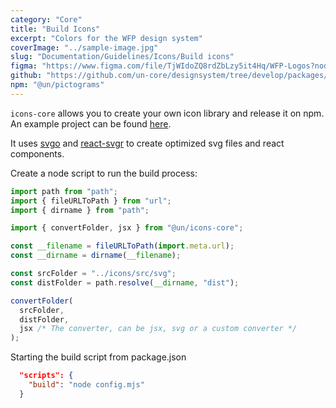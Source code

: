 ```yaml
---
category: "Core"
title: "Build Icons"
excerpt: "Colors for the WFP design system"
coverImage: "../sample-image.jpg"
slug: "Documentation/Guidelines/Icons/Build icons"
figma: "https://www.figma.com/file/TjWIdoZQ8rdZbLzy5it4Hq/WFP-Logos?node-id=0%3A1&t=ErGHrrrmCgyzd3OH-1"
github: "https://github.com/un-core/designsystem/tree/develop/packages/logos"
npm: "@un/pictograms"
---
```


`icons-core` allows you to create your own icon library and release it on npm. An example project can be found [here](https://github.com/un-core/designsystem/tree/feat/icons-and-tools/packages/icons-react).

It uses [svgo](https://github.com/svg/svgo) and [react-svgr](https://react-svgr.com) to create optimized svg files and react components.

Create a node script to run the build process:

```js
import path from "path";
import { fileURLToPath } from "url";
import { dirname } from "path";

import { convertFolder, jsx } from "@un/icons-core";

const __filename = fileURLToPath(import.meta.url);
const __dirname = dirname(__filename);

const srcFolder = "../icons/src/svg";
const distFolder = path.resolve(__dirname, "dist");

convertFolder(
  srcFolder,
  distFolder,
  jsx /* The converter, can be jsx, svg or a custom converter */
);
```

Starting the build script from package.json

```json
  "scripts": {
    "build": "node config.mjs"
  }
```
